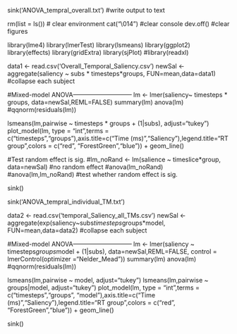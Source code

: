  

sink('ANOVA_tempral_overall.txt')  #write output to text


rm(list = ls())  # clear environment
cat("\014") #clear console
dev.off() #clear figures

library(lme4)
library(lmerTest)
library(lsmeans)
library(ggplot2)
library(effects)
library(gridExtra)
library(sjPlot)
#library(readxl)
 

data1 <- read.csv('Overall_Temporal_Saliency.csv')
newSal <- aggregate(saliency ~ subs * timesteps*groups, FUN=mean,data=data1)  #collapse each subject


#Mixed-model ANOVA-----------------------------
lm <- lmer(saliency~ timesteps * groups,  data=newSal,REML=FALSE) 
summary(lm)
anova(lm)
#qqnorm(residuals(lm))

lsmeans(lm,pairwise ~ timesteps * groups + (1|subs), adjust="tukey")
plot_model(lm, type = "int",terms = c("timesteps","groups"),axis.title=c("Time (ms)","Saliency"),legend.title="RT group",colors = c("red", "ForestGreen","blue")) + geom_line()


#Test random effect is sig. 
#lm_noRand <- lm(salience ~ timeslice*group,  data=newSal) #no random effect
#anova(lm_noRand)
#anova(lm,lm_noRand) #test whether random effect is sig.

 

sink()

sink('ANOVA_tempral_individual_TM.txt')

data2 <- read.csv('temporal_Saliency_all_TMs.csv')
newSal <- aggregate(exp(saliency~subs*timesteps*groups*model, FUN=mean,data=data2)  #collapse each subject


#Mixed-model ANOVA-----------------------------
lm <- lmer(saliency ~ timesteps*groups*model + (1|subs),  data=newSal,REML=FALSE, control = lmerControl(optimizer ="Nelder_Mead")) 
summary(lm)
anova(lm)
#qqnorm(residuals(lm))

lsmeans(lm,pairwise ~ model, adjust="tukey")
lsmeans(lm,pairwise ~ groups|model, adjust="tukey")
plot_model(lm, type = "int",terms = c("timesteps","groups", "model"),axis.title=c("Time (ms)","Saliency"),legend.title="RT group",colors = c("red", "ForestGreen","blue")) + geom_line()

sink() 

